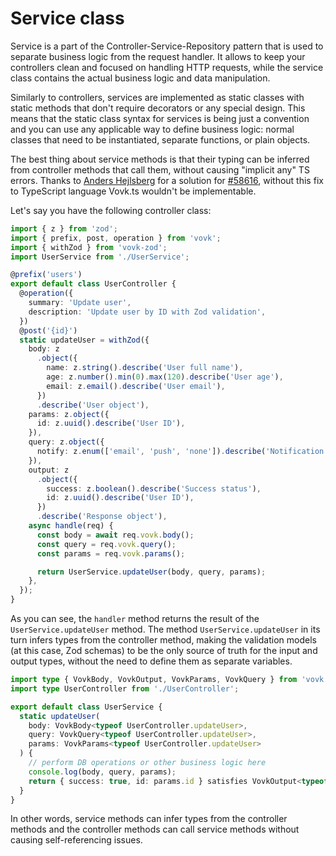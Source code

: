 
# Service class

Service is a part of the Controller-Service-Repository pattern that is used to separate business logic from the request handler. It allows to keep your controllers clean and focused on handling HTTP requests, while the service class contains the actual business logic and data manipulation.

Similarly to controllers, services are implemented as static classes with static methods that don't require decorators or any special design. This means that the static class syntax for services is being just a convention and you can use any applicable way to define business logic: normal classes that need to be instantiated, separate functions, or plain objects.

The best thing about service methods is that their typing can be inferred from controller methods that call them, without causing "implicit any" TS errors. Thanks to [Anders Hejlsberg](https://github.com/ahejlsberg) for a solution for [#58616](https://github.com/microsoft/TypeScript/issues/58616), without this fix to TypeScript language Vovk.ts wouldn't be implementable.

Let's say you have the following controller class:

```ts filename="src/modules/user/UserController.ts" {38}
import { z } from 'zod';
import { prefix, post, operation } from 'vovk';
import { withZod } from 'vovk-zod';
import UserService from './UserService';

@prefix('users')
export default class UserController {
  @operation({
    summary: 'Update user',
    description: 'Update user by ID with Zod validation',
  })
  @post('{id}')
  static updateUser = withZod({
    body: z
      .object({
        name: z.string().describe('User full name'),
        age: z.number().min(0).max(120).describe('User age'),
        email: z.email().describe('User email'),
      })
      .describe('User object'),
    params: z.object({
      id: z.uuid().describe('User ID'),
    }),
    query: z.object({
      notify: z.enum(['email', 'push', 'none']).describe('Notification type'),
    }),
    output: z
      .object({
        success: z.boolean().describe('Success status'),
        id: z.uuid().describe('User ID'),
      })
      .describe('Response object'),
    async handle(req) {
      const body = await req.vovk.body();
      const query = req.vovk.query();
      const params = req.vovk.params();

      return UserService.updateUser(body, query, params);
    },
  });
}
```

As you can see, the `handler` method returns the result of the `UserService.updateUser` method. The method `UserService.updateUser` in its turn infers types from the controller method, making the validation models (at this case, Zod schemas) to be the only source of truth for the input and output types, without the need to define them as separate variables.

```ts filename="src/app/controller/service/page.mdx"
import type { VovkBody, VovkOutput, VovkParams, VovkQuery } from 'vovk';
import type UserController from './UserController';

export default class UserService {
  static updateUser(
    body: VovkBody<typeof UserController.updateUser>,
    query: VovkQuery<typeof UserController.updateUser>,
    params: VovkParams<typeof UserController.updateUser>
  ) {
    // perform DB operations or other business logic here
    console.log(body, query, params);
    return { success: true, id: params.id } satisfies VovkOutput<typeof UserController.updateUser>;
  }
}
```

In other words, service methods can infer types from the controller methods and the controller methods can call service methods without causing self-referencing issues.
